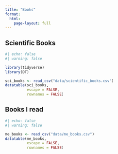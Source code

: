 ```yaml
---
title: "Books"
format: 
  html:
    page-layout: full
---
```


## Scientific Books

```r

#| echo: false
#| warning: false

library(tidyverse)
library(DT)

sci_books <- read_csv("data/scientific_books.csv")
datatable(sci_books,
          escape = FALSE,
          rownames = FALSE)
```

## Books I read

```r
#| echo: false
#| warning: false

me_books <- read_csv("data/me_books.csv")
datatable(me_books,
          escape = FALSE,
          rownames = FALSE)
```
